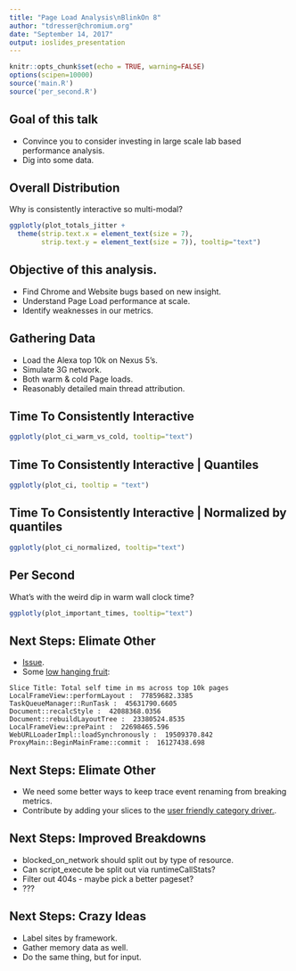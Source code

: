 ```yaml
---
title: "Page Load Analysis\nBlinkOn 8"
author: "tdresser@chromium.org"
date: "September 14, 2017"
output: ioslides_presentation
---
```


```r
knitr::opts_chunk$set(echo = TRUE, warning=FALSE)
options(scipen=10000)
source('main.R')
source('per_second.R')
```

## Goal of this talk
* Convince you to consider investing in large scale lab based performance analysis.
* Dig into some data.

## Overall Distribution

Why is consistently interactive so multi-modal?

```r
ggplotly(plot_totals_jitter +
  theme(strip.text.x = element_text(size = 7),
        strip.text.y = element_text(size = 7)), tooltip="text")
```

## Objective of this analysis.
* Find Chrome and Website bugs based on new insight.
* Understand Page Load performance at scale.
* Identify weaknesses in our metrics.

## Gathering Data
* Load the Alexa top 10k on Nexus 5's.
* Simulate 3G network.
* Both warm & cold Page loads.
* Reasonably detailed main thread attribution.

## Time To Consistently Interactive

```r
ggplotly(plot_ci_warm_vs_cold, tooltip="text")
```

## Time To Consistently Interactive | Quantiles
```r
ggplotly(plot_ci, tooltip = "text")
```

## Time To Consistently Interactive | Normalized by quantiles
```r
ggplotly(plot_ci_normalized, tooltip="text")
```

## Per Second
What's with the weird dip in warm wall clock time?
```r
ggplotly(plot_important_times, tooltip="text")
```

## Next Steps: Elimate Other
* [Issue](https://github.com/catapult-project/catapult/issues/3864).
* Some [low hanging fruit](https://gist.github.com/deepanjanroy/84788dee9be12b01502a1708daf135da):

```
Slice Title: Total self time in ms across top 10k pages
LocalFrameView::performLayout :  77859682.3385
TaskQueueManager::RunTask :  45631790.6605
Document::recalcStyle :  42088368.0356
Document::rebuildLayoutTree :  23380524.8535
LocalFrameView::prePaint :  22698465.596
WebURLLoaderImpl::loadSynchronously :  19509370.842
ProxyMain::BeginMainFrame::commit :  16127438.698
```

## Next Steps: Elimate Other
* We need some better ways to keep trace event renaming from breaking metrics.
* Contribute by adding your slices to the [user friendly category driver.](https://cs.chromium.org/chromium/src/third_party/catapult/tracing/tracing/extras/chrome/chrome_user_friendly_category_driver.html).

## Next Steps: Improved Breakdowns
* blocked\_on\_network should split out by type of resource.
* Can script\_execute be split out via runtimeCallStats?
* Filter out 404s - maybe pick a better pageset?
* ???

## Next Steps: Crazy Ideas
* Label sites by framework.
* Gather memory data as well.
* Do the same thing, but for input.